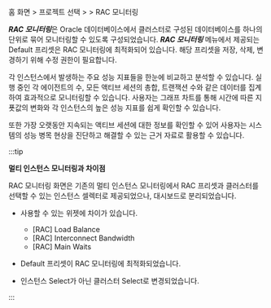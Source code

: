 홈 화면 &gt; 프로젝트 선택 &gt; <Cmdname sid="side_dashboard" className="uitext" /> &gt; <UI>RAC 모니터링</UI>

***RAC 모니터링***은 Oracle 데이터베이스에서 클러스터로 구성된 데이터베이스를 하나의 단위로 묶어 모니터링할 수 있도록 구성되었습니다. ***RAC 모니터링*** 메뉴에서 제공되는 Default 프리셋은 RAC 모니터링에 최적화되어 있습니다. 해당 프리셋을 저장, 삭제, 변경하기 위해 수정 권한이 필요합니다.

각 인스턴스에서 발생하는 주요 성능 지표들을 한눈에 비교하고 분석할 수 있습니다. 실행 중인 각 에이전트의 수, 모든 액티브 세션의 총합, 트랜잭션 수와 같은 데이터를 집계하여 효과적으로 모니터링할 수 있습니다. 사용자는 그래프 차트를 통해 시간에 따른 지푯값의 변화와 각 인스턴스의 높은 성능 지표를 쉽게 확인할 수 있습니다.

또한 가장 오랫동안 지속되는 액티브 세션에 대한 정보를 확인할 수 있어 사용자는 시스템의 성능 병목 현상을 진단하고 해결할 수 있는 근거 자료로 활용할 수 있습니다.

<ProdImg img='db-rac-monitoring.png' desc='RAC 모니터링 기본 화면' />

:::tip

**멀티 인스턴스 모니터링과 차이점**

RAC 모니터링 화면은 기존의 멀티 인스턴스 모니터링에서 RAC 프리셋과 클러스터를 선택할 수 있는 인스턴스 셀렉터로 제공되었으나, 대시보드로 분리되었습니다.

* 사용할 수 있는 위젯에 차이가 있습니다.

    * [RAC] Load Balance
    * [RAC] Interconnect Bandwidth
    * [RAC] Main Waits

* Default 프리셋이 RAC 모니터링에 최적화되었습니다.
* 인스턴스 Select가 아닌 클러스터 Select로 변경되었습니다.

:::
